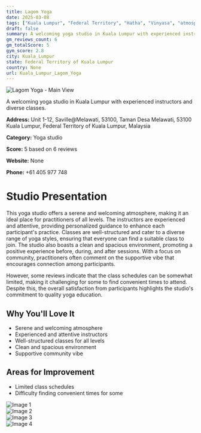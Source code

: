 ```yaml
---
title: Lagom Yoga
date: 2025-03-08
tags: ["Kuala Lumpur", "Federal Territory", "Hatha", "Vinyasa", "atmosphere", "community", "Kuala Lumpur"]  
draft: false
summary: A welcoming yoga studio in Kuala Lumpur with experienced instructors and diverse classes.
gm_reviews_count: 6
gm_totalScore: 5
gym_score: 2.8
city: Kuala_Lumpur
state: Federal Territory of Kuala Lumpur
country: None
url: Kuala_Lumpur_Lagom_Yoga
---
```


<div className="aspect-[16/9] relative my-8">
  <img 
    src="https://lh5.googleusercontent.com/p/AF1QipNsSX0GVV4pBGX1PGyxAvGRuZChpn15XnkV-EA9=w1920-h1080-k-no"
    alt="Lagom Yoga - Main View"
    className="object-cover absolute inset-0 w-full h-full rounded-lg"
  />
</div>

A welcoming yoga studio in Kuala Lumpur with experienced instructors and diverse classes.

**Address:** Unit 1-12, Saville@Melawati, 53100, Taman Desa Melawati, 53100 Kuala Lumpur, Federal Territory of Kuala Lumpur, Malaysia

**Category:** Yoga studio

**Score:** 5 based on 6 reviews

**Website:** None

**Phone:** +61 405 977 748

# Studio Presentation

This yoga studio offers a serene and welcoming atmosphere, making it an ideal place for practitioners of all levels. The instructors are experienced and attentive, providing personalized guidance to enhance each participant's practice. Classes are well-structured and cater to a diverse range of yoga styles, ensuring that everyone can find a suitable class to join. The studio also boasts a clean and spacious environment, promoting a positive experience before, during, and after sessions. With a focus on community, practitioners often comment on the supportive vibe that encourages connection among participants.

However, some reviews indicate that the class schedules can be somewhat limited, making it challenging for some to find convenient times to attend. Despite this, the overall satisfaction from participants highlights the studio's commitment to quality yoga education.

## Why You'll Love It

- Serene and welcoming atmosphere
- Experienced and attentive instructors
- Well-structured classes for all levels
- Clean and spacious environment
- Supportive community vibe

## Areas for Improvement

- Limited class schedules
- Difficulty finding convenient times for some

<div className="grid grid-cols-1 xl:grid-cols-2 gap-4 my-8">
<div className="aspect-[4/3] relative"><img src="https://lh5.googleusercontent.com/p/AF1QipNO5U7EGISssh9LSjU0AEjyLTYih7KyciTgYaFG=w1920-h1080-k-no" alt="Image 1" className="object-cover absolute inset-0 w-full h-full rounded-lg" /></div>
<div className="aspect-[4/3] relative"><img src="https://lh5.googleusercontent.com/p/AF1QipMKqiMn08cBebFf50Lq75XUSMU0mfjepXuRmLpm=w1920-h1080-k-no" alt="Image 2" className="object-cover absolute inset-0 w-full h-full rounded-lg" /></div>
<div className="aspect-[4/3] relative"><img src="https://lh5.googleusercontent.com/p/AF1QipNOLqZqfDAFNzi-RhnL8MZkAoediRpqholD2gOL=w1920-h1080-k-no" alt="Image 3" className="object-cover absolute inset-0 w-full h-full rounded-lg" /></div>
<div className="aspect-[4/3] relative"><img src="https://lh5.googleusercontent.com/p/AF1QipP_xjmDN5bqUosVTuVeZkPhOIuiK0dApBSi7MLJ=w1920-h1080-k-no" alt="Image 4" className="object-cover absolute inset-0 w-full h-full rounded-lg" /></div>
</div>